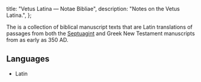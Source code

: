   title: "Vetus Latina — Notae Bibliae",
  description: "Notes on the Vetus Latina.",
};

<Initial text="Vetus Latina"/>

The <Definition lang="latin" anchor="vetus-latina" text="Vetus Latina"/> is a collection of biblical manuscript texts that are Latin translations of passages from both the [Septuagint](/bible/translations/septuagint) and Greek New Testament manuscripts from as early as 350 AD.

## Languages

* Latin

